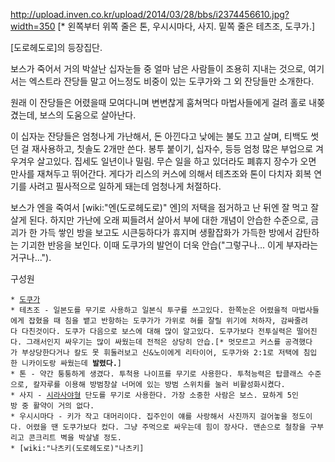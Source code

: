 http://upload.inven.co.kr/upload/2014/03/28/bbs/i2374456610.jpg?width=350
[* 왼쪽부터 위쪽 줄은 톤, 우시시마다, 사지. 밑쪽 줄은 테츠조, 도쿠가.]

[도로헤도로]의 등장집단.

보스가 죽어서 거의 박살난 십자눈들 중 얼마 남은 사람들이 조용히 지내는 것으로, 여기서는 엑스트라 잔당들 말고 어느정도 비중이 있는 도쿠가와 그 외 잔당들만 소개한다.

원래 이 잔당들은 어렸을때 모여다니며 변변찮게 훔쳐먹다 마법사들에게 걸려 홀로 내쫒겼는데, 보스의 도움으로 살아난다.

이 십자눈 잔당들은 엄청나게 가난해서, 돈 아낀다고 낮에는 불도 끄고 살며, 티백도 썻던 걸 재사용하고, 칫솔도 2개만 쓴다. 봉투 붙이기, 십자수, 등등 엄청 많은 부업으로 겨우겨우 살고있다. 집세도 일년이나 밀림.
무슨 일을 하고 있더라도 폐휴지 장수가 오면 만사를 재쳐두고 뛰어간다.
게다가 리스의 커스에 의해서 테츠조와 톤이 다치자 회복 연기를 사려고 필사적으로 일하게 돼는데 엄청나게 처절하다.

보스가 엔을 죽여서 [wiki:"엔(도로헤도로)" 엔]의 저택을 점거하고 난 뒤엔 잘 먹고 잘 살게 된다. 하지만 가난에 오래 찌들려서 살아서 부에 대한 개념이 안습한 수준으로, 금괴가 한 가득 쌓인 방을 보고도 시큰둥하다가 휴지며 생활잡화가 가득한 방에서 감탄하는 기괴한 반응을 보인다. 이때 도쿠가의 발언이 더욱 안습("그렇구나... 이게 부자라는 거구나..."). 

구성원

 * [[도쿠가]]
 * 테츠조 - 일본도를 무기로 사용하고 일본식 투구를 쓰고있다. 한쪽눈은 어렸을적 마법사들에게 잡혔을 때 침을 뱉고 반항하는 도쿠가가 가위로 혀를 잘릴 위기에 처하자, 감싸줄려다 다친것이다. 도쿠가 다음으로 보스에 대해 많이 알고있다. 도쿠가보다 전투실력은 떨어진다. 그래서인지 싸우기는 많이 싸웠는데 전적은 상당히 안습.[* 멋모르고 커스를 공격했다가 부상당한다거나 칼도 못 휘둘러보고 신&노이에게 리타이어, 도쿠가와 2:1로 저택에 침입한 니카이도랑 싸웠는데 '''발렸다.''']
 * 톤 - 약간 퉁퉁하게 생겼다. 투척용 나이프를 무기로 사용한다. 투척능력은 탑클래스 수준으로, 칼자루를 이용해 방범창살 너머에 있는 방범 스위치를 눌러 비활성화시켰다.
 * 사지 - [[시라사야]]형 단도를 무기로 사용한다. 가장 소중한 사람은 보스. 묘하게 5인방 중 활약이 거의 없다.
 * 우시시마다 - 키가 작고 대머리이다. 집주인이 얘를 사랑해서 사진까지 걸어놓을 정도이다. 어렸을 땐 도쿠가보다 컸다. 그냥 주먹으로 싸우는데 힘이 장사다. 맨손으로 철창을 구부리고 콘크리트 벽을 박살낼 정도.
 * [wiki:"나츠키(도로헤도로)"나츠키]

